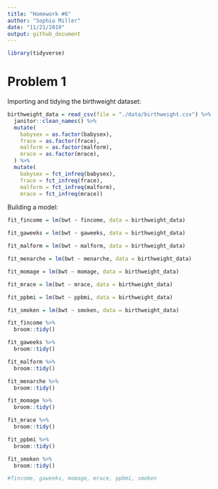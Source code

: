 ```yaml
---
title: "Homework #6"
author: "Sophia Miller"
date: "11/21/2019"
output: github_document
---
```


```r
library(tidyverse)
```

# Problem 1

Importing and tidying the birthweight dataset:

```r
birthweight_data = read_csv(file = "./data/birthweight.csv") %>% 
  janitor::clean_names() %>% 
  mutate(
    babysex = as.factor(babysex),
    frace = as.factor(frace),
    malform = as.factor(malform),
    mrace = as.factor(mrace),
  ) %>% 
  mutate(
    babysex = fct_infreq(babysex),
    frace = fct_infreq(frace),
    malform = fct_infreq(malform),
    mrace = fct_infreq(mrace))
```

Building a model:

```r
fit_fincome = lm(bwt ~ fincome, data = birthweight_data) 

fit_gaweeks = lm(bwt ~ gaweeks, data = birthweight_data)

fit_malform = lm(bwt ~ malform, data = birthweight_data)

fit_menarche = lm(bwt ~ menarche, data = birthweight_data)

fit_momage = lm(bwt ~ momage, data = birthweight_data)

fit_mrace = lm(bwt ~ mrace, data = birthweight_data)

fit_ppbmi = lm(bwt ~ ppbmi, data = birthweight_data)

fit_smoken = lm(bwt ~ smoken, data = birthweight_data) 

fit_fincome %>%
  broom::tidy()

fit_gaweeks %>%
  broom::tidy()

fit_malform %>%
  broom::tidy()

fit_menarche %>%
  broom::tidy()

fit_momage %>%
  broom::tidy()

fit_mrace %>%
  broom::tidy()

fit_ppbmi %>%
  broom::tidy()

fit_smoken %>%
  broom::tidy()
```
```r
#fincome, gaweeks, momage, mrace, ppbmi, smoken
```

